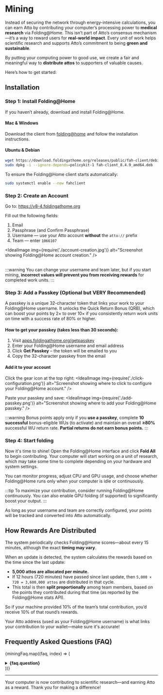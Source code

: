 
# Mining

Instead of securing the network through energy-intensive calculations, you can earn Atto by contributing your computer’s processing
power to **medical research** via Folding@Home. This isn’t part of Atto’s consensus mechanism—it’s a way to reward users for
**real-world impact**. Every unit of work helps scientific research and supports Atto’s commitment to being **green and sustainable**.

By putting your computing power to good use, we create a fair and meaningful way to **distribute attos** to supporters of valuable causes.

Here’s how to get started:

## Installation

### Step 1: Install Folding@Home

If you haven’t already, download and install Folding@Home.

#### Mac & Windows

Download the client from [folding@home](https://foldingathome.org/start-folding/) and follow the installation instructions.

#### Ubuntu & Debian

```bash
wget https://download.foldingathome.org/releases/public/fah-client/debian-10-64bit/release/fah-client_8.4.9_amd64.deb
sudo dpkg -i --ignore-depends=policykit-1 fah-client_8.4.9_amd64.deb
```

To ensure the Folding@Home client starts automatically:
```bash
sudo systemctl enable --now fahclient
```

### Step 2: Create an Account

Go to: https://v8-4.foldingathome.org

Fill out the following fields:
1. Email
2. Passphrase (and Confirm Passphrase)
3. Username — use your Atto account **without** the `atto://` prefix
4. Team — enter `1066107`

<IdealImage img={require('./account-creation.jpg')} alt="Screenshot showing Folding@Home account creation." />
<br />
<br />

:::warning
You can change your username and team later, but if you start mining, **incorrect values will prevent you from receiving rewards** for completed work units.
:::

### Step 3: Add a Passkey (Optional but VERY Recommended)

A passkey is a unique 32-character token that links your work to your Folding@Home username. It unlocks the Quick Return Bonus (QRB), which can boost your points by 2× to over 10× if you consistently return work units on time with a success rate of 80% or higher.

#### How to get your passkey (takes less than 30 seconds):

1. Visit [apps.foldingathome.org/getpasskey](https://apps.foldingathome.org/getpasskey)
2. Enter your Folding@Home username and email address
3. Click **Get Passkey** – the token will be emailed to you
4. Copy the 32-character passkey from the email

#### Add it to your account

Click the gear icon at the top right:
<IdealImage img={require('./click-configuration.png')} alt="Screenshot showing where to click to configure your Folding@Home account." />

Paste your passkey and save:
<IdealImage img={require('./add-passkey.png')} alt="Screenshot showing where to add your Folding@Home passkey." />

:::warning
Bonus points apply only if you **use a passkey**, complete **10 successful** bonus-eligible WUs (to activate) and
maintain an overall **≥80%** successful WU return rate. **Partial returns do not earn bonus points.**
:::


### Step 4: Start folding

Now it's time to shine! Open the Folding@Home interface and click **Fold All** to begin contributing.
Your computer will start working on a unit of research, which may take some time to complete depending on your hardware and system settings.

You can monitor progress, adjust CPU and GPU usage, and choose whether Folding@Home runs only when your computer is idle or continuously.

:::tip
To maximize your contribution, consider running Folding@Home continuously. You can also enable GPU folding (if supported) to significantly boost your output.
:::

As long as your username and team are correctly configured, your points will be tracked and converted into Atto automatically.

## How Rewards Are Distributed

The system periodically checks Folding@Home scores—about every 15 minutes, although the exact **timing may vary**.

When an update is detected, the system calculates the rewards based on the time since the last update:

* **5,000 attos are allocated per minute.**
* If 12 hours (720 minutes) have passed since last update, then `5,000 × 720 = 3,600,000 attos` are distributed in that cycle.
* This total is then **split proportionally** among team members, based on the points they contributed during that time (as reported by the Folding@Home stats API).

So if your machine provided 10% of the team’s total contribution, you’d receive 10% of that round’s rewards.

Your Atto address (used as your Folding@Home username) is what links your contribution to your wallet—make sure it's accurate!

## Frequently Asked Questions (FAQ)

<Head>
  <script type="application/ld+json">
    {JSON.stringify({
      "@context": "https://schema.org",
      "@type": "FAQPage",
      "mainEntity": miningFaq.map((faq) => ({
        "@type": "Question",
        name: faq.question,
        acceptedAnswer: {
          "@type": "Answer",
          text: faq.answer
        }
      }))
    })}
  </script>
</Head>

{miningFaq.map((faq, index) => (
<details key={index} style={{ marginBottom: "1.5rem" }}>
  <summary><strong>{faq.question}</strong></summary>
  <p>{faq.answer}</p>
</details>
))}

---

Your computer is now contributing to scientific research—and earning Atto as a reward. Thank you for making a difference!
